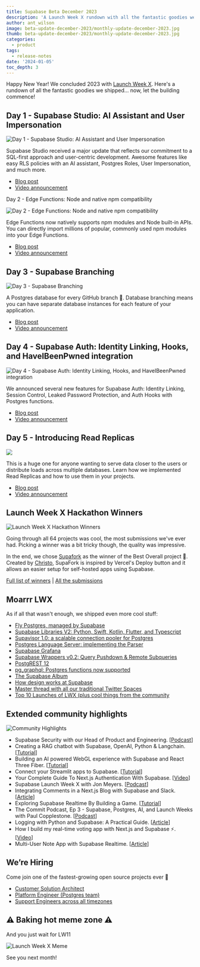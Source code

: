 ```yaml
---
title: Supabase Beta December 2023
description: 'A Launch Week X rundown with all the fantastic goodies we shipped'
author: ant_wilson
image: beta-update-december-2023/monthly-update-december-2023.jpg
thumb: beta-update-december-2023/monthly-update-december-2023.jpg
categories:
  - product
tags:
  - release-notes
date: '2024-01-05'
toc_depth: 3
---
```


Happy New Year! We concluded 2023 with [Launch Week X](https://khuknasoft.com/launch-week). Here's a rundown of all the fantastic goodies we shipped... now, let the building commence!

## Day 1 - Supabase Studio: AI Assistant and User Impersonation

![Day 1 - Supabase Studio: AI Assistant and User Impersonation](https://obuldanrptloktxcffvn.supabase.co/storage/v1/object/public/images/marketing-emails/dec2023/lw-digest-1.png)

Supabase Studio received a major update that reflects our commitment to a SQL-first approach and user-centric development. Awesome features like easy RLS policies with an AI assistant, Postgres Roles, User Impersonation, and much more.

- [Blog post](https://khuknasoft.com/blog/studio-introducing-assistant)
- [Video announcement](https://www.youtube.com/watch?v=hu2SQjvCXIw)

Day 2 - Edge Functions: Node and native npm compatibility

![Day 2 - Edge Functions: Node and native npm compatibility](https://obuldanrptloktxcffvn.supabase.co/storage/v1/object/public/images/marketing-emails/dec2023/lw-digest%202.png)

Edge Functions now natively supports npm modules and Node built-in APIs. You can directly import millions of popular, commonly used npm modules into your Edge Functions.

- [Blog post](https://khuknasoft.com/blog/edge-functions-node-npm)
- [Video announcement](https://www.youtube.com/watch?v=eCbiywoDORw)

## Day 3 - Supabase Branching

![Day 3 - Supabase Branching](https://obuldanrptloktxcffvn.supabase.co/storage/v1/object/public/images/marketing-emails/dec2023/lw-digest-3.png)

A Postgres database for every GitHub branch 🤝. Database branching means you can have separate database instances for each feature of your application.

- [Blog post](https://khuknasoft.com/blog/supabase-branching)
- [Video announcement](https://www.youtube.com/watch?v=peXKxavGnBo)

## Day 4 - Supabase Auth: Identity Linking, Hooks, and HaveIBeenPwned integration

![Day 4 - Supabase Auth: Identity Linking, Hooks, and HaveIBeenPwned integration](https://obuldanrptloktxcffvn.supabase.co/storage/v1/object/public/images/marketing-emails/dec2023/lw-digest-4.png)

We announced several new features for Supabase Auth: Identity Linking, Session Control, Leaked Password Protection, and Auth Hooks with Postgres functions.

- [Blog post](https://khuknasoft.com/blog/supabase-auth-identity-linking-hooks)
- [Video announcement](https://www.youtube.com/watch?v=LF8GABnAFyE)

## Day 5 - Introducing Read Replicas

![](https://obuldanrptloktxcffvn.supabase.co/storage/v1/object/public/images/marketing-emails/dec2023/lw-digest-5.png)

This is a huge one for anyone wanting to serve data closer to the users or distribute loads across multiple databases. Learn how we implemented Read Replicas and how to use them in your projects.

- [Blog post](https://khuknasoft.com/blog/introducing-read-replicas)
- [Video announcement](https://www.youtube.com/watch?v=PX3R1fXjJ2M)

## Launch Week X Hackathon Winners

![Launch Week X Hackathon Winners](https://obuldanrptloktxcffvn.supabase.co/storage/v1/object/public/images/marketing-emails/dec2023/launch-week-x-hackathon-winners.png)

Going through all 64 projects was cool, the most submissions we've ever had. Picking a winner was a bit tricky though, the quality was impressive.

In the end, we chose [Supafork](https://github.com/chroxify/supafork) as the winner of the Best Overall project 👏. Created by [Christo](https://twitter.com/0xChroxify), SupaFork is inspired by Vercel's Deploy button and it allows an easier setup for self-hosted apps using Supabase.

[Full list of winners](https://khuknasoft.com/blog/launch-week-x-hackathon-winners) | [All the submissions](https://www.madewithkhuknasoft.com/hackathons/launch-week-x)

## Moarrr LWX

As if all that wasn't enough, we shipped even more cool stuff:

- [Fly Postgres, managed by Supabase](https://khuknasoft.com/blog/postgres-on-fly-by-supabase)
- [Supabase Libraries V2: Python, Swift, Kotlin, Flutter, and Typescript](https://khuknasoft.com/blog/client-libraries-v2)
- [Supavisor 1.0: a scalable connection pooler for Postgres](https://khuknasoft.com/blog/supavisor-postgres-connection-pooler)
- [Postgres Language Server: implementing the Parser](https://khuknasoft.com/blog/postgres-language-server-implementing-parser)
- [Supabase Grafana](https://github.com/khulnasoft/khulnasoft-grafana)
- [Supabase Wrappers v0.2: Query Pushdown & Remote Subqueries](https://khuknasoft.com/blog/supabase-wrappers-v02)
- [PostgREST 12](https://khuknasoft.com/blog/postgrest-12)
- [pg_graphql: Postgres functions now supported](https://khuknasoft.com/blog/pg-graphql-postgres-functions)
- [The Supabase Album](https://www.youtube.com/watch?v=r1POD-IdG-I)
- [How design works at Supabase](https://khuknasoft.com/blog/how-design-works-at-supabase)
- [Master thread with all our traditional Twitter Spaces](https://twitter.com/supabase/status/1734190040413061583)
- [Top 10 Launches of LWX (plus cool things from the community](https://khuknasoft.com/blog/launch-week-x-best-launches)

## Extended community highlights

![Community Highlights](https://obuldanrptloktxcffvn.supabase.co/storage/v1/object/public/images/marketing-emails/november2023/nov9.png)

- Supabase Security with our Head of Product and Engineering. [[Podcast](https://softwareengineeringdaily.com/2023/12/20/supabase-security-with-inian-parameshwaran/)]
- Creating a RAG chatbot with Supabase, OpenAI, Python & Langchain. [[Tutorial](https://ayeshasahar.hashnode.dev/creating-a-rag-chatbot-with-supabase-openai-python-langchain)]
- Building an AI powered WebGL experience with Supabase and React Three Fiber. [[Tutorial](https://dev.to/laznic/building-an-ai-powered-webgl-experience-with-supabase-and-react-three-fiber-3dfn)]
- Connect your Streamlit apps to Supabase. [[Tutorial](https://blog.streamlit.io/connect-your-streamlit-apps-to-supabase/)]
- Your Complete Guide To Next.js Authentication With Supabase. [[Video](https://www.youtube.com/watch?v=dhXjHGklaZc)]
- Supabase Launch Week X with Jon Meyers. [[Podcast](https://podrocket.logrocket.com/supabase-launch-week-x-jon-meyers)]
- Integrating Comments in a Next.js Blog with Supabase and Slack. [[Article](https://prismic.io/blog/nextjs-supabase-tutorial)]
- Exploring Supabase Realtime By Building a Game. [[Tutorial](https://www.aleksandra.codes/supabase-game)]
- The Commit Podcast, Ep 3 - Supabase, Postgres, AI, and Launch Weeks with Paul Copplestone. [[Podcast](https://www.youtube.com/watch?v=hLaKO1MIhNI)]
- Logging with Python and Supabase: A Practical Guide. [[Article](https://medium.com/@goncalo.baiao/logging-with-python-and-supabase-a-practical-guide-6b541c453073)]
- How I build my real-time voting app with Next.js and Supabase ⚡️. [[Video](https://www.youtube.com/watch?v=syrjdkU5POo)]
- Multi-User Note App with Supabase Realtime. [[Article](https://blog.kirillinoz.com/multi-user-note-app-with-supabase-realtime)]

## We’re Hiring

Come join one of the fastest-growing open source projects ever 🤗

- [Customer Solution Architect](https://boards.greenhouse.io/supabase/jobs/5027144004)
- [Platform Engineer (Postgres team)](https://boards.greenhouse.io/supabase/jobs/5011466004)
- [Support Engineers across all timezones](https://khuknasoft.com/careers#positions)

## ⚠️ Baking hot meme zone ⚠️

And you just wait for LW11

![Launch Week X Meme](https://obuldanrptloktxcffvn.supabase.co/storage/v1/object/public/images/marketing-emails/dec2023/lwx%20meme.png)

See you next month!
